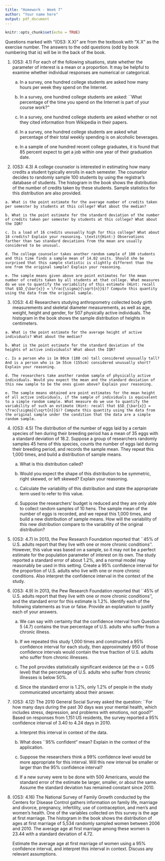 ```yaml
---
title: "Homework - Week 7"
author: "Your name here"
output: pdf_document
---
```


```r
knitr::opts_chunk$set(echo = TRUE)
```

Questions marked with "(OS3: X.X)" are from the textbook with "X.X" as the exercise number. The answers to the odd questions (odd by book numbering that is) will be in the back of the book.


1. (OS3: 4.1) For each of the following situations, state 
whether the parameter of interest is a mean or a proportion. It may be helpful 
to examine whether individual responses are numerical or categorical.

    a. In a survey, one hundred college students are asked how many hours per week they spend on the Internet.

    b. In a survey, one hundred college students are asked: ``What percentage of the time you spend on the Internet is part of your course work?"

    c. In a survey, one hundred college students are asked whether or not they cited information from Wikipedia in their papers.

    d. In a survey, one hundred college students are asked what percentage of their total weekly spending is on alcoholic beverages.

    e. In a sample of one hundred recent college graduates, it is found that 85 percent expect to get a job within one year of their graduation date.


2. (OS3: 4.3) A college counselor is interested in 
estimating how many credits a student typically enrolls in each semester. The 
counselor decides to randomly sample 100 students by using the registrar's 
database of students. The histogram in the book shows the distribution of the number 
of credits taken by these students. Sample statistics for this distribution are 
also provided.

\begin{center}
\begin{tabular}{l|r l}
Min     & 8 \\
Q1      & 13 \\
Median  & 14 \\
Mean    & 13.65 \\
SD      & 1.91 \\
Q3      & 15 \\
Max     & 18 \\
\end{tabular}
\end{center}

    a. What is the point estimate for the average number of credits taken per semester by students at this college? What about the median?

    b. What is the point estimate for the standard deviation of the number of credits taken per semester by students at this college? What about the IQR?

    c. Is a load of 16 credits unusually high for this college? What about 18 credits? Explain your reasoning. \textit{Hint:} Observations farther than two standard deviations from the mean are usually considered to be unusual.

    d. The college counselor takes another random sample of 100 students and this time finds a sample mean of 14.02 units. Should she be surprised that this sample statistic is slightly different than the one from the original sample? Explain your reasoning.

    e. The sample means given above are point estimates for the mean number of credits taken by all students at that college. What measures do we use to quantify the variability of this estimate (Hint: recall that $SD_{\bar{x}} = \frac{\sigma}{\sqrt{n}}$)? Compute this quantity using the data from the original sample.

3. (OS3: 4.4) Researchers studying anthropometry 
collected body girth measurements and skeletal diameter measurements, as well as 
age, weight, height and gender, for 507 physically active individuals. The 
histogram in the book shows the sample distribution of heights in centimeters. 

\begin{center}
\begin{tabular}{l|r l}
Min     & 147.2 \\
Q1      & 163.8 \\
Median  & 170.3 \\
Mean    & 171.1 \\
SD      &  9.4 \\
Q3      & 177.8 \\
Max     & 198.1 \\
\end{tabular}
\end{center}

    a. What is the point estimate for the average height of active individuals? What about the median?

    b. What is the point estimate for the standard deviation of the heights of active individuals? What about the IQR?

    c. Is a person who is 1m 80cm (180 cm) tall considered unusually tall? And is a person who is 1m 55cm (155cm) considered unusually short? Explain your reasoning.

    d. The researchers take another random sample of physically active individuals. Would you expect the mean and the standard deviation of this new sample to be the ones given above? Explain your reasoning.

    e. The sample means obtained are point estimates for the mean height of all active individuals, if the sample of individuals is equivalent to a simple random sample. What measure do we use to quantify the variability of such an estimate (Hint: recall that $SD_{\bar{x}} = \frac{\sigma}{\sqrt{n}}$)? Compute this quantity using the data from the original sample under the condition that the data are a simple random sample. 


4. (OS3: 4.5) The distribution of the number of eggs laid 
by a certain species of hen during their breeding period has a mean of 35 eggs 
with a standard deviation of 18.2. Suppose a group of researchers 
randomly samples 45 hens of this species, counts the number of eggs laid 
during their breeding period, and records the sample mean. They repeat 
this 1,000 times, and build a distribution of sample 
means. 

    a.  What is this distribution called? 

    b. Would you expect the shape of this distribution to be symmetric, right skewed, or left skewed? Explain your reasoning.

    c. Calculate the variability of this distribution and state the appropriate term used to refer to this value.

    d. Suppose the researchers' budget is reduced and they are only able to collect random samples of 10 hens. The sample mean of the number of eggs is recorded, and we repeat this 1,000 times, and build a new distribution of sample means. How will the variability of this new distribution compare to the variability of the original distribution?


5. (OS3: 4.7) In 2013, the Pew Research Foundation reported that ``45\% of U.S. adults report 
that they live with one or more chronic conditions''.
However, this value was based on a sample, 
so it may not be a perfect estimate for the population parameter of interest on 
its own. The study reported a standard error of about 1.2\%, and a normal model 
may reasonably be used in this setting. Create a 95\% confidence interval for 
the proportion of U.S. adults who live with one or more chronic conditions. Also 
interpret the confidence interval in the context of the study.


6. (OS3: 4.9) In 2013, the Pew Research Foundation reported that 
``45\% of U.S. adults report that they live with one or more chronic 
conditions'', and the standard error for this estimate is 1.2\%. Identify each 
of the following statements as true or false. Provide an explanation to justify 
each of your answers.

    a. We can say with certainty that the confidence interval from Question 5 (4.7) contains the true percentage of U.S. adults who suffer from a chronic illness.

    b. If we repeated this study 1,000 times and constructed a 95\% confidence interval for each study, then approximately 950 of those confidence intervals would contain the true fraction of U.S. adults who suffer from chronic illnesses.

    c. The poll provides statistically significant evidence (at the $\alpha = 0.05$ level) that the percentage of U.S. adults who suffer from chronic illnesses is below 50\%.

    d. Since the standard error is 1.2\%, only 1.2\% of people in the study communicated uncertainty about their answer.


7. (OS3: 4.12) The 2010 General Social Survey asked the question: ``For how many days during the past 30 days was your 
mental health, which includes stress, depression, and problems with emotions, 
not good?" Based on responses from 1,151 US residents, the survey reported a 95\%
 confidence interval of 3.40 to 4.24 days in 2010.

    a. Interpret this interval in context of the data.

    b. What does ``95\% confident" mean? Explain in the context of the application.

    c. Suppose the researchers think a 99\% confidence level would be more appropriate for this interval. Will this new interval be smaller or larger than the 95\% confidence interval?

    d. If a new survey were to be done with 500 Americans, would the standard error of the estimate be larger, smaller, or about the same. Assume the standard deviation has remained constant since 2010.


8. (OS3: 4.16) The National Survey of Family Growth conducted by the Centers for Disease 
Control gathers information on family life, marriage and divorce, pregnancy, 
infertility, use of contraception, and men's and women's health. One of the 
variables collected on this survey is the age at first marriage. The histogram 
in the book shows the distribution of ages at first marriage of 5,534 randomly sampled 
women between 2006 and 2010. The average age at first marriage among these women 
is 23.44 with a standard deviation of 4.72.

    Estimate the average age at first marriage of women using a 95\% confidence interval, and interpret this interval in context. Discuss any relevant assumptions.
